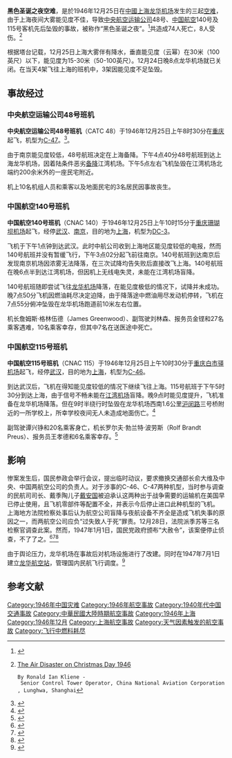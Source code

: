 {{Infobox Airliner accident
|name= 中央航空运输公司48号班机空难
|Crash image = 
|Image caption = 
|Date= 1946年12月25日
|Type= 能见度不足
|Site= {{CHN-1928}}[[上海江湾机场|上海江湾机场]]
|Coordinates= 
|Origin= {{CHN-1928}}[[重庆市_(中華民國)|重慶市]]
|Destination= {{CHN-1928}}[[南京市_(中華民國)|南京市]][[明故宫#清初至民国荒废|南京明故宫机场]]
|Fatalities= 16
|Injuries= 
|Aircraft Type= [[C-47|C-47]]
|Operator= [[中央航空运输公司|中央航空运输公司]]
|Tail Number= 
|Passengers= 
|Crew= 
|Survivors= 
}}
{{Infobox Airliner accident
|name= 中国航空140号班机空难
|Crash image = 
|Image caption = 
|Date= 1946年12月25日
|Type= 能见度不足、燃油耗尽
|Site= {{CHN-1928}}[[上海龙华机场|上海龙华机场]]
|Coordinates= 
|Origin= {{CHN-1928}}[[重庆市_(中華民國)|重慶市]][[珊瑚坝机场|珊瑚坝机场]]
|StopoverA= [[武汉王家墩机场|武汉王家墩机场]]
|Last stopover= [[明故宫#清初至民国荒废|南京明故宫机场]]
|Destination= [[上海龙华机场|上海龙华机场]]
|Fatalities= 37
|Injuries= 
|Aircraft Type= [[DC-3|DC-3]]
|Operator= [[中国航空|中国航空]]
|Tail Number= 
|Passengers= 
|Crew= 
|Survivors= 3
}}
{{Infobox Airliner accident
|name= 中国航空115号班机空难
|Crash image = 
|Image caption = 
|Date= 1946年12月25日
|Type= 能见度不足
|Site= {{CHN-1928}}[[上海龙华机场|上海龙华机场]]
|Coordinates= 
|Origin= [[重庆白市驿机场|重庆白市驿机场]]
|Last stopover= [[武汉王家墩机场|武汉王家墩机场]]
|Destination= [[上海龙华机场|上海龙华机场]]
|Fatalities= 21
|Injuries= 
|Aircraft Type= [[C-46|C-46]]
|Operator= [[中国航空|中国航空]]
|Tail Number= 
|Passengers= 26
|Crew= 3
|Survivors= 8
}}

'''黑色圣诞之夜空难'''，是於1946年12月25日在[[中國|中國]][[上海|上海]][[龙华机场|龙华机场]]发生的三起[[空难|空难]]，由于上海夜间大雾能见度不佳，导致[[中央航空运输公司|中央航空运输公司]]48号、[[中国航空|中国航空]]140号及115号客机先后坠毁的事故，被称作“黑色圣诞之夜”。<ref>{{Cite web |url=http://m.qikan.com/ArticleContentNew.aspx?titleid=D4B81561-4E57-4B9A-BC93-22837C5EC933&categorycode=7&Rowid=20&type=2 |title=黑色圣诞之夜：1946年三架飞机同晚在沪失事 |access-date=2014-05-21 |archive-url=https://web.archive.org/web/20140521185524/http://m.qikan.com/ArticleContentNew.aspx?titleid=D4B81561-4E57-4B9A-BC93-22837C5EC933&categorycode=7&Rowid=20&type=2 |archive-date=2014-05-21 |dead-url=no }}</ref>共造成74人死亡，8人受伤。<ref>[http://www.cnac.org/kliene_chapter_aircrash_final.pdf The Air Disaster on Christmas Day 1946] {{Wayback|url=http://www.cnac.org/kliene_chapter_aircrash_final.pdf |date=20150923205011 }} 
 By Ronald Ian Kliene - Senior Control Tower Operator, China National Aviation Corporation, Lunghwa, Shanghai</ref>

根据塔台记载，12月25日上海大雾伴有降水，垂直能见度（云幂）在30米（100英尺）以下，能见度为15-30米（50-100英尺）。12月24日晚8点龙华机场就已关闭。在当天4架飞往上海的班机中，3架因能见度不足坠毁。

==事故经过==
===中央航空运输公司48号班机===
'''中央航空运输公司48号班机'''（CATC 48）于1946年12月25日上午8时30分在[[重庆|重庆]]起飞，机型为[[C-47|C-47]]。<ref>{{Cite web |url=http://www.cnac.org/allaccidents01.htm |title=CNAC ACCIDENTS |access-date=2014-05-21 |archive-url=https://web.archive.org/web/20140912025231/http://cnac.org/allaccidents01.htm |archive-date=2014-09-12 |dead-url=no }}</ref>。

由于南京能见度较低，48号航班决定在上海备降。下午4点40分48号航班到达上海龙华机场，因着陆条件恶劣[[备降|备降]]江湾机场。下午5点左右飞机坠毁在江湾机场北端约200余米外的一座民宅附近。

机上10名机组人员和乘客以及地面民宅的3名居民因事故丧生。

===中国航空140号班机===
'''中国航空140号班机'''（CNAC 140）于1946年12月25日上午10时15分于[[重庆|重庆]][[珊瑚坝机场|珊瑚坝机场]]起飞，经停[[武汉|武汉]]、[[南京|南京]]，目的地为[[上海|上海]]，机型为[[DC-3|DC-3]]。

飞机于下午1点钟到达武汉。此时中航公司收到上海地区能见度较低的电报，然而140号航班并没有暂缓飞行，下午3点02分起飞前往南京。140号航班到达南京后发现南京机场因浓雾无法降落，在三次试降均告失败后直接改飞上海。140号航班在晚6点半到达江湾机场，但因机上无线电失灵，未能在江湾机场盲降。

140号航班随即尝试飞往[[龙华机场|龙华机场]]降落，在能见度极低的情况下，试降并未成功。晚7点50分飞机因燃油耗尽决定迫降，由于降落途中燃油用尽发动机停转，飞机在7点55分俯冲坠毁在龙华机场跑道前10米左右位置。

机长詹姆斯·格林伍德（James Greenwood）、副驾驶刘林森、报务员金铿和27名乘客遇难，10名乘客幸存，但其中7名在送医途中死亡。

===中国航空115号班机===
'''中国航空115号班机'''（CNAC 115）于1946年12月25日上午10时30分于[[重庆白市驿机场|重庆白市驿机场]]起飞，经停[[武汉|武汉]]，目的地为[[上海|上海]]，机型为[[C-46|C-46]]。

到达武汉后，飞机在得知能见度较低的情况下继续飞往上海。115号航班于下午5时30分到达上海，由于信号不畅未能在[[江湾机场|江湾机场]]盲降。晚9点时能见度提升，飞机准备在龙华机场降落。但在9时半绕行时坠毁在龙华机场西南1.6公里[[沪闵路|沪闵路]]三号桥附近的一所学校上，所幸学校夜间无人未造成地面伤亡。<ref>{{Cite web |url=http://www.cnac.org/blackchristmas01.htm |title=MEMORIES OF THAT NIGHT OF SHANGHAI'S "BLACK FOG" |access-date=2014-05-28 |archive-url=https://web.archive.org/web/20150923205001/http://www.cnac.org/blackchristmas01.htm |archive-date=2015-09-23 |dead-url=no }}</ref>

副驾驶谭兴铮和20名乘客身亡，机长罗尔夫·勃兰特·波劳斯（Rolf Brandt Preus）、报务员王孝德和6名乘客幸存。<ref>{{Cite web |url=http://www.cnac.org/preus01.htm |title=Rolf Brandt Preus |access-date=2014-05-28 |archive-url=https://web.archive.org/web/20150923205013/http://www.cnac.org/preus01.htm |archive-date=2015-09-23 |dead-url=no }}</ref>

==影响==
惨案发生后，国民参政会举行会议，提出临时动议，要求撤换交通部长俞大维及中央、中国两航空公司的负责人。对于涉事的C-46、C-47两种机型，当时参与调查的民航司司长、戴季陶儿子[[戴安国|戴安国]]被迫承认这两种出于战争需要的运输机在美国早已停止使用，且飞机零部件等配置不全，并表示今后停止进口此种机型的飞机。
上海地方法院检察处事后认为航空公司盲降与夜航设备不齐全是造成飞机失事的原因之一，而两航空公司应负“过失致人于死”罪责。12月28日，法院派季苏等三名检察官调查此案。然而，1947年1月1日，国民党政府颁布“大赦令”，该案便停止侦查，不了了之。<ref>{{Cite web |url=http://news.sina.com.cn/c/2003-12-18/09242404675.html |title=1946年圣诞节 三架飞机在上海失事 |access-date=2003-12-18 |archive-date=2019-05-15 |archive-url=https://web.archive.org/web/20190515201442/http://news.sina.com.cn/c/2003-12-18/09242404675.html |dead-url=no }}</ref><ref>{{Cite web |url=https://www.archives.sh.cn/dajc/201204/t20120409_16108.html |title=1946年上海“12·25空难案” |access-date=2008-04-08 |archive-date=2021-09-21 |archive-url=https://web.archive.org/web/20210921005918/https://www.archives.sh.cn/dajc/201204/t20120409_16108.html |dead-url=no }}</ref><ref>{{Cite web |url=https://xw.qq.com/cmsid/20201225A04MN200 |title=黑色圣诞：74年前的上海三机空难事件纪实 |access-date=2020-12-25 }}</ref>

由于舆论压力，龙华机场在事故后对机场设施进行了改建。同时在1947年7月1日建立[[龙华航空站|龙华航空站]]，管理国内民航飞行调度。<ref>{{Cite web |url=http://www.archives.sh.cn/shjy/shzg/201203/t20120313_6294.html |title=上海龙华机场 |access-date=2014-05-21 |archive-url=https://web.archive.org/web/20140521184245/http://www.archives.sh.cn/shjy/shzg/201203/t20120313_6294.html |archive-date=2014-05-21 |dead-url=no }}</ref>

== 参考文献 ==
{{Reflist|2}}

{{1946年航空事故}}
[[Category:1946年中国灾难|Category:1946年中国灾难]]
[[Category:1946年航空事故|Category:1946年航空事故]]
[[Category:1940年代中国交通事故|Category:1940年代中国交通事故]]
[[Category:中華民國大陸時期航空事故|Category:中華民國大陸時期航空事故]]
[[Category:1946年上海|Category:1946年上海]]
[[Category:1946年12月|Category:1946年12月]]
[[Category:上海航空事故|Category:上海航空事故]]
[[Category:天气因素触发的航空事故|Category:天气因素触发的航空事故]]
[[Category:飞行中燃料耗尽|Category:飞行中燃料耗尽]]